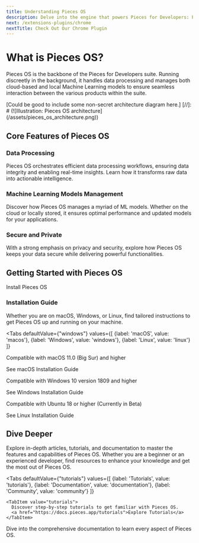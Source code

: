 ```yaml
---
title: Understanding Pieces OS
description: Delve into the engine that powers Pieces for Developers: Pieces OS. Explore how it manages data processing and machine learning models to enhance your development workflow.
next: /extensions-plugins/chrome
nextTitle: Check Out Our Chrome Plugin
---
```


<link rel="canonical" href="https://docs.pieces.app/understanding-pieces-os" />

# What is Pieces OS?

Pieces OS is the backbone of the Pieces for Developers suite. Running discreetly in the background, it handles data processing and manages both cloud-based and local Machine Learning models to ensure seamless interaction between the various products within the suite.

[Could be good to include some non-secret architecture diagram here.]
[//]: # (![Illustration: Pieces OS architecture]&#40;/assets/pieces_os_architecture.png&#41;)

## Core Features of Pieces OS

### Data Processing

Pieces OS orchestrates efficient data processing workflows, ensuring data integrity and enabling real-time insights. Learn how it transforms raw data into actionable intelligence.

### Machine Learning Models Management

Discover how Pieces OS manages a myriad of ML models. Whether on the cloud or locally stored, it ensures optimal performance and updated models for your applications.

### Secure and Private

With a strong emphasis on privacy and security, explore how Pieces OS keeps your data secure while delivering powerful functionalities.

## Getting Started with Pieces OS

<InstallButton src="https://docs.pieces.app/understanding-pieces-os/installation">Install Pieces OS</InstallButton>

### Installation Guide

Whether you are on macOS, Windows, or Linux, find tailored instructions to get Pieces OS up and running on your machine.

<Tabs
  defaultValue={"windows"}
  values={[
    {label: 'macOS', value: 'macos'},
    {label: 'Windows', value: 'windows'},
    {label: 'Linux', value: 'linux'}
  ]}
>
  <TabItem value="macos">
    <p>Compatible with macOS 11.0 (Big Sur) and higher</p>
    <InstallButton src="https://docs.pieces.app/understanding-pieces-os/installation/macos">See macOS Installation Guide</InstallButton>
  </TabItem>
  <TabItem value="windows">
    <p>Compatible with Windows 10 version 1809 and higher</p>
    <InstallButton src="https://docs.pieces.app/understanding-pieces-os/installation/windows">See Windows Installation Guide</InstallButton>
  </TabItem>
  <TabItem value="linux">
    <p>Compatible with Ubuntu 18 or higher (Currently in Beta)</p>
    <InstallButton src="https://docs.pieces.app/understanding-pieces-os/installation/linux">See Linux Installation Guide</InstallButton>
  </TabItem>
</Tabs>

## Dive Deeper

Explore in-depth articles, tutorials, and documentation to master the features and capabilities of Pieces OS. Whether you are a beginner or an experienced developer, find resources to enhance your knowledge and get the most out of Pieces OS.

  <Tabs
    defaultValue={"tutorials"}
    values={[
      {label: 'Tutorials', value: 'tutorials'},
      {label: 'Documentation', value: 'documentation'},
      {label: 'Community', value: 'community'}
    ]}
  >
    <TabItem value="tutorials">
      Discover step-by-step tutorials to get familiar with Pieces OS.
      <a href="https://docs.pieces.app/tutorials">Explore Tutorials</a>
    </TabItem>
  <TabItem value="documentation">
    Dive into the comprehensive documentation to learn every aspect of Pieces OS.

